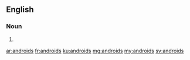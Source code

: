 ==English==

===Noun===
{{head|en}}

# {{plural of|android}}

[[ar:androids]]
[[fr:androids]]
[[ku:androids]]
[[mg:androids]]
[[my:androids]]
[[sv:androids]]